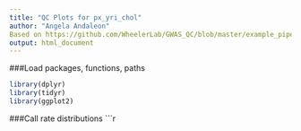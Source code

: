 ```yaml
---
title: "QC Plots for px_yri_chol"
author: "Angela Andaleon"
Based on https://github.com/WheelerLab/GWAS_QC/blob/master/example_pipelines/TCS_GWAS_QC/03_GWAS_QC_plots.html
output: html_document
---
```

###Load packages, functions, paths
```r
library(dplyr)
library(tidyr)
library(ggplot2)
```
###Call rate distributions
```r
